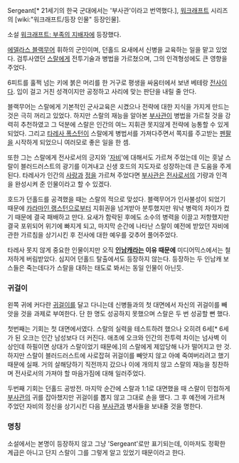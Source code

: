 Sergeant[* 21세기의 한국 군대에서는 '부사관'이라고 번역했다.], [[워크래프트]] 시리즈의 [wiki:"워크래프트/등장 인물" 등장인물].

소설 [[워크래프트: 부족의 지배자]]에 등장했다.

[[에델라스 블랙무어]] 휘하의 군인이며, 던홀드 요새에서 신병을 교육하는 일을 맡고 있었다. 검투사였던 [[스랄]]에게 전투기술과 병법을 가르쳤으며, 그의 인격형성에도 큰 영향을 주었다. 

6피트를 훌쩍 넘는 키에 붉은 머리를 한 거구로 평생을 싸움터에서 보낸 베테랑 [[전사]]이다. 입이 걸고 거친 성격이지만 공정하고 사리에 맞는 판단을 내릴 줄 안다. 

블랙무어는 스랄에게 기본적인 군사교육은 시켰으나 전략에 대한 지식을 가지게 만드는 것은 극히 꺼리고 있었다. 하지만 스랄의 재능을 알아본 [[부사관]]이 병법을 가르칠 것을 강력히 추천하였고 그 덕분에 스랄은 인간의 여느 지휘관 못지않게 전략에 능통할 수 있게 되었다. 그리고 [[타레사 폭스턴]]이 스랄에게 병법서를 가져다주면서 쪽지를 주고받는 [[펜팔]]을 시작하게 되었으니 여러모로 좋은 일을 한 셈.

또한 그는 스랄에게 전사로서의 긍지와 '[[자비]]'에 대해서도 가르쳐 주었는데 이는 훗날 스랄이 블러드러스트의 광기를 이겨내고 신생 호드의 지도자로 성장하는데 큰 도움을 주게 된다. 타레사가 인간의 [[사랑]]과 [[정]]을 가르쳐 주었다면 [[부사관]]은 [[전사]]로서의 기량과 인격을 완성시켜 준 인물이라고 할 수 있겠다. 

호드가 던홀드를 공격했을 때는 스랄의 적으로 맞섰다. 블랙무어가 인사불성이 되었기 때문에 [[카라마인 랭스턴]]으로부터 지휘권을 넘겨받아 분투했지만 워낙 병력의 차이가 컸기 때문에 결국 패배하고 만다. 요새가 함락된 후에도 소수의 병력을 이끌고 저항했지만 결국 포위되어 위기에 빠지게 되고, 마지막 순간에 나타난 스랄이 예전에 받았던 자비에 관한 가르침을 상기시킨 후 전사에 대한 예우를 갖추어 풀어주었다.

타레사 못지 않게 중요한 인물이지만 오직 '''[[인남캐]]라는 이유 때문에''' 미디어믹스에서는 철저하게 버림받았다. 심지어 던홀드 탈출에서도 등장하지 않는다. 등장하는 두 인남캐 보스들은 죽는데다가 스랄을 대하는 태도로 봐서는 동일 인물이 아닌듯.

=== 귀걸이 ===
왼쪽 귀에 커다란 [[귀걸이]]를 달고 다니는데 신병들과의 첫 대면에서 자신의 귀걸이를 빼앗을 것을 과제로 부여한다. 단 한 명도 성공하지 못했으며 스랄은 두 번 성공할 뻔 했다.

첫번째는 기회는 첫 대면에서였다. 스랄의 실력을 테스트하려 했으나 오히려 6세[* 6세가 된 오크는 인간 남성보다 더 커진다. 애초에 오크와 인간의 전투력 차이는 넘사벽 이상인데 하필이면 상대가 스랄이었기 때문에.]의 스랄에게 제압당해 나가 떨어지고 만 것. 하지만 스랄이 블러드러스트에 사로잡혀 귀걸이를 빼앗지 않고 아예 죽여버리려고 했기 때문에 실패. 거의 살해당하기 직전까지 갔으나 이에 개의치 않고 스랄의 재능을 칭찬하며 전사로서의 가져야 할 마음가짐에 대해 일러주었다.

두번째 기회는 던홀드 공방전. 마지막 순간에 스랄과 1:1로 대면했을 때 스랄이 민첩하게 [[부사관]]의 귀를 잡아챘지만 귀걸이를 뽑지 않고 그대로 손을 뗐다. 그 후 예전에 가르쳐 주었던 자비의 정신을 상기시킨 다음 [[부사관]]과 병사들을 보내줄 것을 명한다.

=== 명칭 ===
소설에서는 본명이 등장하지 않고 그냥 'Sergeant'로만 표기되는데, 이마저도 정확한 계급은 아니고 단지 스랄이 그를 그렇게 알고 있었기 때문이라고 한다.

